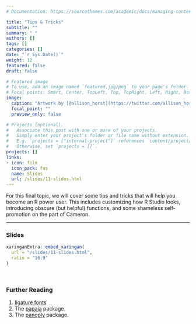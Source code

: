 ```yaml
---
# Documentation: https://sourcethemes.com/academic/docs/managing-content/

title: "Tips & Tricks"
subtitle: ""
summary: " "
authors: []
tags: []
categories: []
date: "`r Sys.Date()`"
weight: 12
featured: false
draft: false

# Featured image
# To use, add an image named `featured.jpg/png` to your page's folder.
# Focal points: Smart, Center, TopLeft, Top, TopRight, Left, Right, BottomLeft, Bottom, BottomRight.
image:
  caption: "Artwork by [@allison_horst](https://twitter.com/allison_horst)"
  focal_point: ""
  preview_only: false

# Projects (optional).
#   Associate this post with one or more of your projects.
#   Simply enter your project's folder or file name without extension.
#   E.g. `projects = ["internal-project"]` references `content/project/deep-learning/index.md`.
#   Otherwise, set `projects = []`.
projects: []
links:
- icon: film
  icon_pack: fas
  name: Slides
  url: /slides/11-slides.html
---
```


For this final topic, we will cover some tips and tricks that will help you become an R power user. This includes customizing how R Studio looks, introducing obscure (but helpful) functions, and some shameless self-promotion on the part of Cameron. 

***

### Slides

```r
xaringanExtra::embed_xaringan(
  url = "/slides/11-slides.html",
  ratio = "16:9"
)
```

<br>

### Further Reading

:::book

1. [ligature fonts](https://betterwebtype.com/articles/2020/02/13/5-monospaced-fonts-with-cool-coding-ligatures/)
2. The [papaja](https://github.com/crsh/papaja) package.
3. The [panoply](https://github.com/camkay/panoply) package.

:::
